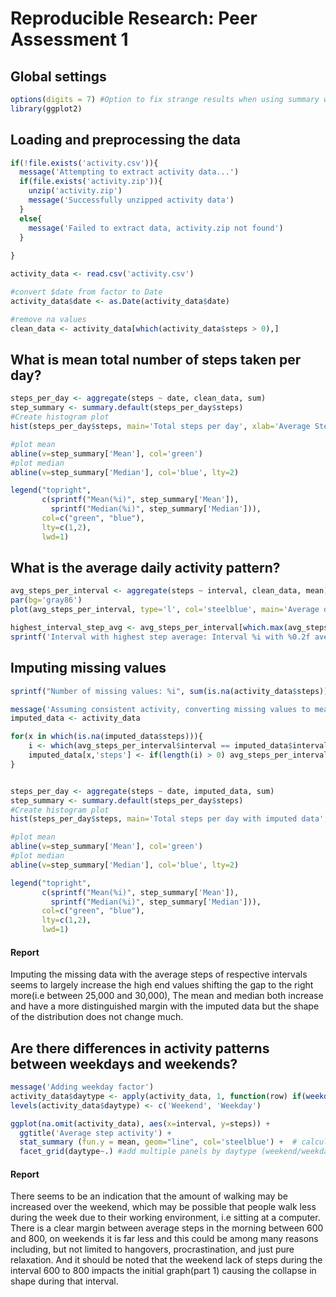 # Reproducible Research: Peer Assessment 1


## Global settings
```r
options(digits = 7) #Option to fix strange results when using summary with knitr
library(ggplot2)

```

## Loading and preprocessing the data

```r

if(!file.exists('activity.csv')){
  message('Attempting to extract activity data...')
  if(file.exists('activity.zip')){
    unzip('activity.zip')
    message('Successfully unzipped activity data')
  }
  else{
    message('Failed to extract data, activity.zip not found')
  }
    
}

activity_data <- read.csv('activity.csv')

#convert $date from factor to Date
activity_data$date <- as.Date(activity_data$date)

#remove na values
clean_data <- activity_data[which(activity_data$steps > 0),]
```

## What is mean total number of steps taken per day?
```r
steps_per_day <- aggregate(steps ~ date, clean_data, sum)
step_summary <- summary.default(steps_per_day$steps)
#Create histogram plot
hist(steps_per_day$steps, main='Total steps per day', xlab='Average Steps', breaks=10)

#plot mean
abline(v=step_summary['Mean'], col='green')
#plot median
abline(v=step_summary['Median'], col='blue', lty=2)

legend("topright", 
       c(sprintf("Mean(%i)", step_summary['Mean']), 
         sprintf("Median(%i)", step_summary['Median'])), 
       col=c("green", "blue"), 
       lty=c(1,2),
       lwd=1)

```

## What is the average daily activity pattern?
```r
avg_steps_per_interval <- aggregate(steps ~ interval, clean_data, mean)
par(bg='gray86')
plot(avg_steps_per_interval, type='l', col='steelblue', main='Average daily activity')

highest_interval_step_avg <- avg_steps_per_interval[which.max(avg_steps_per_interval$steps),]
sprintf('Interval with highest step average: Interval %i with %0.2f average steps', highest_interval_step_avg$interval, highest_interval_step_avg$steps)
```

## Imputing missing values
```r
sprintf("Number of missing values: %i", sum(is.na(activity_data$steps)))

message('Assuming consistent activity, converting missing values to mean of interval')
imputed_data <- activity_data

for(x in which(is.na(imputed_data$steps))){
    i <- which(avg_steps_per_interval$interval == imputed_data$interval[x])
    imputed_data[x,'steps'] <- if(length(i) > 0) avg_steps_per_interval$steps[i] else mean(avg_steps_per_interval$steps)
}


steps_per_day <- aggregate(steps ~ date, imputed_data, sum)
step_summary <- summary.default(steps_per_day$steps)
#Create histogram plot
hist(steps_per_day$steps, main='Total steps per day with imputed data', xlab='Average Steps', breaks=10)

#plot mean
abline(v=step_summary['Mean'], col='green')
#plot median
abline(v=step_summary['Median'], col='blue', lty=2)

legend("topright", 
       c(sprintf("Mean(%i)", step_summary['Mean']), 
         sprintf("Median(%i)", step_summary['Median'])), 
       col=c("green", "blue"),
       lty=c(1,2), 
       lwd=1)

```

#### Report
Imputing the missing data with the average steps of respective intervals seems to largely increase the high end values shifting the gap to the right more(i.e between 25,000 and 30,000), The mean and median both increase and have a more distinguished margin with the imputed data but the shape of the distribution does not change much.

## Are there differences in activity patterns between weekdays and weekends?

```r
message('Adding weekday factor')
activity_data$daytype <- apply(activity_data, 1, function(row) if(weekdays(as.Date(row['date']))  %in% c('Sunday','Saturday')) 'Weekend' else 'Weekday')
levels(activity_data$daytype) <- c('Weekend', 'Weekday')

ggplot(na.omit(activity_data), aes(x=interval, y=steps)) +
  ggtitle('Average step activity') +
  stat_summary (fun.y = mean, geom="line", col='steelblue') +  # calculate mean by interval group
  facet_grid(daytype~.) #add multiple panels by daytype (weekend/weekday)


```
#### Report

There seems to be an indication that the amount of walking may be increased over the weekend, which may be possible that people walk less during the week due to their working environment, i.e sitting at a computer. There is a clear margin between average steps in the morning between 600 and 800, on weekends it is far less and this could be among many reasons including, but not limited to hangovers, procrastination, and just pure relaxation. And it should be noted that the weekend lack of steps during the interval 600 to 800 impacts the initial graph(part 1) causing the collapse in shape during that interval.